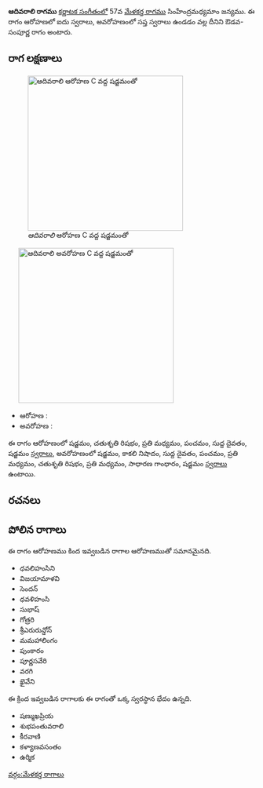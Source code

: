 {{Infobox ragam
	| name          	=  ఆదివరాలి
	| synonym	    	= 
	| mela          	= 
	| chakra        	= 
	| janaka        	= 
	| type          	= ఔడవ-సంపూర్ణ
	| arohanam      	= {{svaraC|S|R2|M2|P|D1|S'}} 
	| avarohanam    	= {{svaraC|S'|N3|D1|P|M2|R2|M2|G2|S}}
	| jeeva         	=
	| chhaya        	=
	| nyasa         	=
	| vishesha      	= 
	| equivalent  		= 
}}
{{కర్ణాటక సంగీత రాగాలు}}
''' ఆదివరాలి రాగము''' [[కర్ణాటక సంగీతం]]లో 57వ [[మేళకర్త రాగము]] సింహేంద్రమధ్యమాం జన్యము.  ఈ రాగం ఆరోహణలో ఐదు స్వరాలు, అవరోహణంలో సప్త స్వరాలు ఉండడం వల్ల దీనిని ఔడవ-సంపూర్ణ రాగం అంటారు.


==రాగ లక్షణాలు==
[[Image:adivarali_ar_kb2wiki.png|thumb|right|316px|'' ఆదివరాలి'' ఆరోహణ C వద్ద షడ్జమంతో]]
	[[Image:adivarali_av_kb2wiki.png|thumb|right|316px|'' ఆదివరాలి'' అవరోహణ C వద్ద షడ్జమంతో]]

* ఆరోహణ : {{svaraC|S|R2|M2|P|D1|S'}} 
* అవరోహణ : {{svaraC|S'|N3|D1|P|M2|R2|M2|G2|S}}

ఈ రాగం ఆరోహణంలో షడ్జమం, చతుశృతి రిషభం, ప్రతి మధ్యమం, పంచమం, సుద్ద దైవతం, షడ్జమం [[స్వరాలు]], అవరోహణంలో షడ్జమం, కాకలి  నిషాదం, సుద్ద దైవతం, పంచమం, ప్రతి మధ్యమం, చతుశృతి రిషభం, ప్రతి మధ్యమం, సాధారణ  గాంధారం, షడ్జమం [[స్వరాలు]] ఉంటాయి.

==రచనలు==



==పోలిన రాగాలు==
ఈ రాగం ఆరోహణము కింద ఇవ్వబడిన రాగాల ఆరోహణముతో సమానమైనది.
* ధవలిహంసిని
* విజయామాళవి
* సెందన్
* ధవళిహంసి
* సుభాష్
* గోత్రరి
*  శ్రీఎరురున్డోన్
* మమహాలింగం
* పుంకారం
* పూర్ణసవేరి
* వరగి
* ఖైవేని

ఈ క్రింద ఇవ్వబడిన రాగాలకు ఈ రాగంతో ఒక్క స్వరస్థాన భేదం ఉన్నది.
* షణ్ముఖప్రియ
* శుభపంతువరాలి
* కీరవాణి
* కళ్యాణవసంతం
* ఉర్మిక



[[వర్గం:మేళకర్త రాగాలు]]